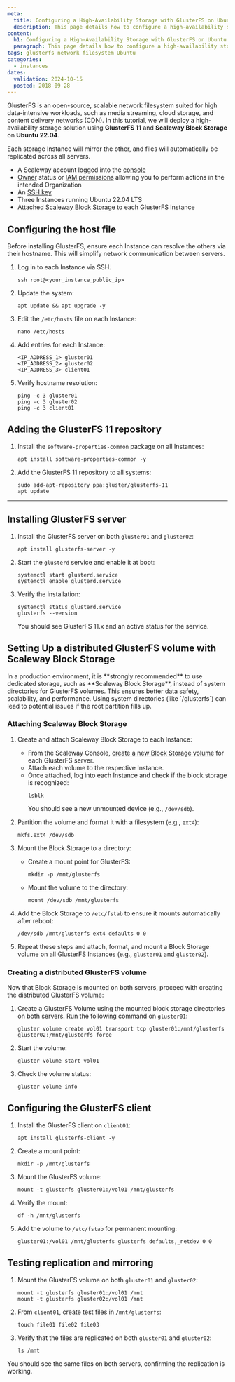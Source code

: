 ```yaml
---
meta:
  title: Configuring a High-Availability Storage with GlusterFS on Ubuntu
  description: This page details how to configure a high-availability storage with GlusterFS on Ubuntu
content:
  h1: Configuring a High-Availability Storage with GlusterFS on Ubuntu
  paragraph: This page details how to configure a high-availability storage with GlusterFS on Ubuntu
tags: glusterfs network filesystem Ubuntu
categories:
  - instances
dates:
  validation: 2024-10-15
  posted: 2018-09-28
---
```


GlusterFS is an open-source, scalable network filesystem suited for high data-intensive workloads, such as media streaming, cloud storage, and content delivery networks (CDN). 
In this tutorial, we will deploy a high-availability storage solution using **GlusterFS 11** and **Scaleway Block Storage** on **Ubuntu 22.04**.

Each storage Instance will mirror the other, and files will automatically be replicated across all servers.

<Macro id="requirements" />

- A Scaleway account logged into the [console](https://console.scaleway.com)
- [Owner](/identity-and-access-management/iam/concepts/#owner) status or [IAM permissions](/identity-and-access-management/iam/concepts/#permission) allowing you to perform actions in the intended Organization
- An [SSH key](/identity-and-access-management/organizations-and-projects/how-to/create-ssh-key/)
- Three Instances running Ubuntu 22.04 LTS
- Attached [Scaleway Block Storage](/storage/block/how-to/attach-a-volume/) to each GlusterFS Instance

## Configuring the host file

Before installing GlusterFS, ensure each Instance can resolve the others via their hostname. This will simplify network communication between servers.

1. Log in to each Instance via SSH.
    ```
    ssh root@<your_instance_public_ip>
    ```
2. Update the system:
    ```
    apt update && apt upgrade -y
    ```

3. Edit the `/etc/hosts` file on each Instance:
    ```
    nano /etc/hosts
    ```

4. Add entries for each Instance:
    ```
    <IP_ADDRESS_1> gluster01
    <IP_ADDRESS_2> gluster02
    <IP_ADDRESS_3> client01
    ```

5. Verify hostname resolution:
    ```
    ping -c 3 gluster01
    ping -c 3 gluster02
    ping -c 3 client01
    ```

## Adding the GlusterFS 11 repository

1. Install the `software-properties-common` package on all Instances:
    ```
    apt install software-properties-common -y
    ```

2. Add the GlusterFS 11 repository to all systems:
    ```
    sudo add-apt-repository ppa:gluster/glusterfs-11
    apt update
    ```

---

## Installing GlusterFS server

1. Install the GlusterFS server on both `gluster01` and `gluster02`:
    ```
    apt install glusterfs-server -y
    ```

2. Start the `glusterd` service and enable it at boot:
    ```
    systemctl start glusterd.service
    systemctl enable glusterd.service
    ```

3. Verify the installation:
    ```
    systemctl status glusterd.service
    glusterfs --version
    ```

    You should see GlusterFS 11.x and an active status for the service.

## Setting Up a distributed GlusterFS volume with Scaleway Block Storage

<Message type="important">
    In a production environment, it is **strongly recommended** to use dedicated storage, such as **Scaleway Block Storage**, instead of system directories for GlusterFS volumes.
    This ensures better data safety, scalability, and performance. Using system directories (like `/glusterfs`) can lead to potential issues if the root partition fills up.
</Message>

### Attaching Scaleway Block Storage

1. Create and attach Scaleway Block Storage to each Instance:
   - From the Scaleway Console, [create a new Block Storage volume](/storage/block/how-to/create-a-volume/) for each GlusterFS server.
   - Attach each volume to the respective Instance.
   - Once attached, log into each Instance and check if the block storage is recognized:
     ```
     lsblk
     ```
     You should see a new unmounted device (e.g., `/dev/sdb`).

2. Partition the volume and format it with a filesystem (e.g., `ext4`):
     ```
     mkfs.ext4 /dev/sdb
     ```

3. Mount the Block Storage to a directory:
   - Create a mount point for GlusterFS:
     ```
     mkdir -p /mnt/glusterfs
     ```
   - Mount the volume to the directory:
     ```
     mount /dev/sdb /mnt/glusterfs
     ```

4. Add the Block Storage to `/etc/fstab` to ensure it mounts automatically after reboot:
     ```
     /dev/sdb /mnt/glusterfs ext4 defaults 0 0
     ```

5. Repeat these steps and attach, format, and mount a Block Storage volume on all GlusterFS Instances (e.g., `gluster01` and `gluster02`).

### Creating a distributed GlusterFS volume

Now that Block Storage is mounted on both servers, proceed with creating the distributed GlusterFS volume:

1. Create a GlusterFS Volume using the mounted block storage directories on both servers. Run the following command on `gluster01`:
   ```
   gluster volume create vol01 transport tcp gluster01:/mnt/glusterfs gluster02:/mnt/glusterfs force
   ```

2. Start the volume:
   ```
   gluster volume start vol01
   ```

3. Check the volume status:
   ```
   gluster volume info
   ```

## Configuring the GlusterFS client

1. Install the GlusterFS client on `client01`:
    ```
    apt install glusterfs-client -y
    ```

2. Create a mount point:
    ```
    mkdir -p /mnt/glusterfs
    ```

3. Mount the GlusterFS volume:
    ```
    mount -t glusterfs gluster01:/vol01 /mnt/glusterfs
    ```

4. Verify the mount:
    ```
    df -h /mnt/glusterfs
    ```

5. Add the volume to `/etc/fstab` for permanent mounting:
    ```
    gluster01:/vol01 /mnt/glusterfs glusterfs defaults,_netdev 0 0
    ```

## Testing replication and mirroring

1. Mount the GlusterFS volume on both `gluster01` and `gluster02`:
    ```
    mount -t glusterfs gluster01:/vol01 /mnt
    mount -t glusterfs gluster02:/vol01 /mnt
    ```

2. From `client01`, create test files in `/mnt/glusterfs`:
    ```
    touch file01 file02 file03
    ```

3. Verify that the files are replicated on both `gluster01` and `gluster02`:
    ```
    ls /mnt
    ```

You should see the same files on both servers, confirming the replication is working.